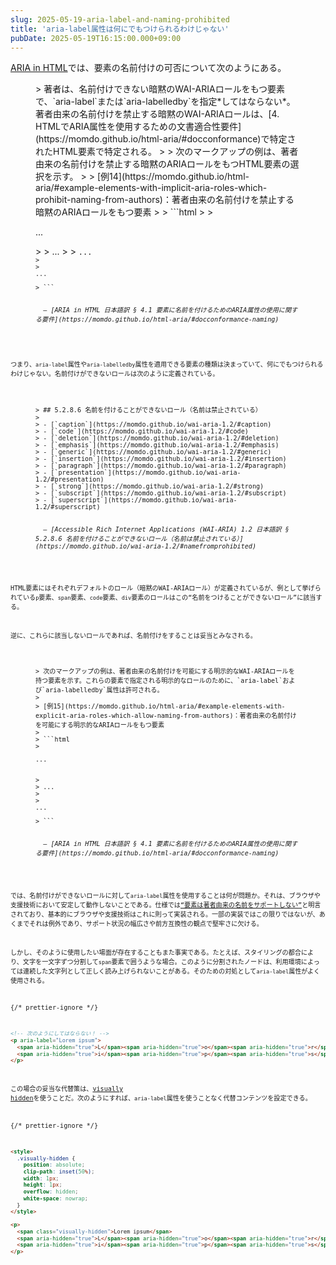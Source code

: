 ```yaml
---
slug: 2025-05-19-aria-label-and-naming-prohibited
title: 'aria-label属性は何にでもつけられるわけじゃない'
pubDate: 2025-05-19T16:15:00.000+09:00
---
```


[ARIA in HTML](https://www.w3.org/TR/html-aria/)では、要素の名前付けの可否について次のようにある。

<figure>
> 著者は、名前付けできない暗黙のWAI-ARIAロールをもつ要素で、`aria-label`または`aria-labelledby`を指定*してはならない*。著者由来の名前付けを禁止する暗黙のWAI-ARIAロールは、[<bdi>4. </bdi> HTMLでARIA属性を使用するための文書適合性要件](https://momdo.github.io/html-aria/#docconformance)で特定されたHTML要素で特定される。
>
> 次のマークアップの例は、著者由来の名前付けを禁止する暗黙のARIAロールをもつHTML要素の選択を示す。
>
> [例<bdi>14</bdi>](https://momdo.github.io/html-aria/#example-elements-with-implicit-aria-roles-which-prohibit-naming-from-authors)：著者由来の名前付けを禁止する暗黙のARIAロールをもつ要素
>
> ```html
> <!-- DO NOT do the following! -->
> <p aria-label="...">...</p>
>
> <span aria-label="...">...<span>
>
> <code aria-label="...">...<code>
>
> <div aria-labelledby="...">...</div>
> ```

<figcaption>
  &mdash; <cite>[ARIA in HTML 日本語訳 § 4.1 要素に名前を付けるためのARIA属性の使用に関する要件](https://momdo.github.io/html-aria/#docconformance-naming)</cite>
</figcaption>
</figure>

つまり、`aria-label`属性や`aria-labelledby`属性を適用できる要素の種類は決まっていて、何にでもつけられるわけじゃない。名前付けができないロールは次のように定義されている。

<figure>
> ## <bdi>5.2.8.6</bdi> 名前を付けることができないロール（名前は禁止されている）
>
> - [`caption`](https://momdo.github.io/wai-aria-1.2/#caption)
> - [`code`](https://momdo.github.io/wai-aria-1.2/#code)
> - [`deletion`](https://momdo.github.io/wai-aria-1.2/#deletion)
> - [`emphasis`](https://momdo.github.io/wai-aria-1.2/#emphasis)
> - [`generic`](https://momdo.github.io/wai-aria-1.2/#generic)
> - [`insertion`](https://momdo.github.io/wai-aria-1.2/#insertion)
> - [`paragraph`](https://momdo.github.io/wai-aria-1.2/#paragraph)
> - [`presentation`](https://momdo.github.io/wai-aria-1.2/#presentation)
> - [`strong`](https://momdo.github.io/wai-aria-1.2/#strong)
> - [`subscript`](https://momdo.github.io/wai-aria-1.2/#subscript)
> - [`superscript`](https://momdo.github.io/wai-aria-1.2/#superscript)

<figcaption>
  &mdash; <cite>[Accessible Rich Internet Applications (WAI-ARIA) 1.2 日本語訳 § 5.2.8.6 名前を付けることができないロール（名前は禁止されている）](https://momdo.github.io/wai-aria-1.2/#namefromprohibited)</cite>
</figcaption>
</figure>

HTML要素にはそれぞれデフォルトのロール（暗黙のWAI-ARIAロール）が定義されているが、例として挙げられている`p`要素、`span`要素、`code`要素、`div`要素のロールはこの<q>名前をつけることができないロール</q>に該当する。

逆に、これらに該当しないロールであれば、名前付けをすることは妥当とみなされる。

<figure>
> 次のマークアップの例は、著者由来の名前付けを可能にする明示的なWAI-ARIAロールを持つ要素を示す。これらの要素で指定される明示的なロールのために、`aria-label`および`aria-labelledby`属性は許可される。
>
> [例<bdi>15</bdi>](https://momdo.github.io/html-aria/#example-elements-with-explicit-aria-roles-which-allow-naming-from-authors)：著者由来の名前付けを可能にする明示的なARIAロールをもつ要素
>
> ```html
> <p role="link" tabindex="0" aria-label="...">...</p>
>
> <span role="button" tabindex="0" aria-label="...">...<span>
>
> <div role="article" aria-labelledby="...">...</div>
> ```

<figcaption>
  &mdash; <cite>[ARIA in HTML 日本語訳 § 4.1 要素に名前を付けるためのARIA属性の使用に関する要件](https://momdo.github.io/html-aria/#docconformance-naming)</cite>
</figcaption>
</figure>

では、名前付けができないロールに対して`aria-label`属性を使用することは何が問題か。それは、ブラウザや支援技術において安定して動作しないことである。仕様では[<q>要素は著者由来の名前をサポートしない</q>](https://momdo.github.io/wai-aria-1.2/#namecalculation)と明言されており、基本的にブラウザや支援技術はこれに則って実装される。一部の実装ではこの限りではないが、あくまでそれは例外であり、サポート状況の幅広さや前方互換性の観点で堅牢さに欠ける。

しかし、そのように使用したい場面が存在することもまた事実である。たとえば、スタイリングの都合により、文字を一文字ずつ分割して`span`要素で囲うような場合。このように分割されたノードは、利用環境によっては連続した文字列として正しく読み上げられないことがある。そのための対処として`aria-label`属性がよく使用される。

{/* prettier-ignore */}
```html
<!-- 次のようにしてはならない！ -->
<p aria-label="Lorem ipsum">
  <span aria-hidden="true">L</span><span aria-hidden="true">o</span><span aria-hidden="true">r</span><span aria-hidden="true">e</span><span aria-hidden="true">m</span>
  <span aria-hidden="true">i</span><span aria-hidden="true">p</span><span aria-hidden="true">s</span><span aria-hidden="true">u</span><span aria-hidden="true">m</span>
</p>
```

この場合の妥当な代替策は、[visually hidden](https://www.scottohara.me/blog/2017/04/14/inclusively-hidden.html)を使うことだ。次のようにすれば、`aria-label`属性を使うことなく代替コンテンツを設定できる。

{/* prettier-ignore */}
```html
<style>
  .visually-hidden {
    position: absolute;
    clip-path: inset(50%);
    width: 1px;
    height: 1px;
    overflow: hidden;
    white-space: nowrap;
  }
</style>

<p>
  <span class="visually-hidden">Lorem ipsum</span>
  <span aria-hidden="true">L</span><span aria-hidden="true">o</span><span aria-hidden="true">r</span><span aria-hidden="true">e</span><span aria-hidden="true">m</span>
  <span aria-hidden="true">i</span><span aria-hidden="true">p</span><span aria-hidden="true">s</span><span aria-hidden="true">u</span><span aria-hidden="true">m</span>
</p>
```
